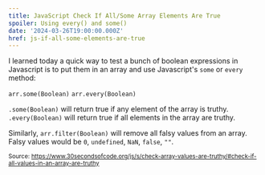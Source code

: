```yaml
---
title: JavaScript Check If All/Some Array Elements Are True
spoiler: Using every() and some()
date: '2024-03-26T19:00:00.000Z'
href: js-if-all-some-elements-are-true
---
```


I learned today a quick way to test a bunch of boolean expressions in Javascript is to put them in an array and use Javascript's `some` or `every` method:

`arr.some(Boolean)`
`arr.every(Boolean)`

`.some(Boolean)` will return true if any element of the array is truthy. `.every(Boolean)` will return true if all elements in the array are truthy.

Similarly, `arr.filter(Boolean)` will remove all falsy values from an array. Falsy values would be `0`, `undefined`, `NaN`, `false`, `""`.

<sub>Source: https://www.30secondsofcode.org/js/s/check-array-values-are-truthy/#check-if-all-values-in-an-array-are-truthy</sub>

